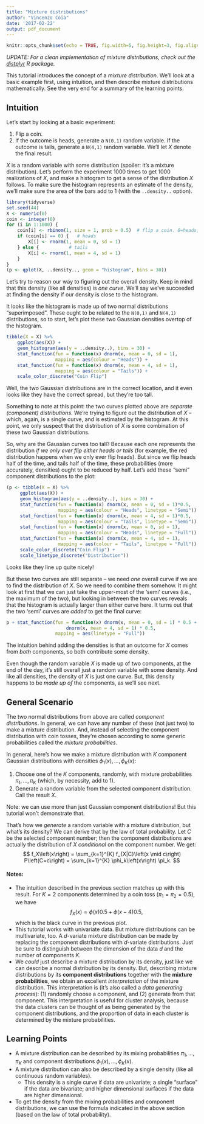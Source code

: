 ```yaml
---
title: "Mixture distributions"
author: "Vincenzo Coia"
date: '2017-02-22'
output: pdf_document
---
```


```r
knitr::opts_chunk$set(echo = TRUE, fig.width=5, fig.height=3, fig.align='center')
```

_UPDATE: For a clean implementation of mixture distributions, check out the [distplyr](https://distplyr.netlify.app) R package._

This tutorial introduces the concept of a _mixture distribution_. We'll look at a basic example first, using intuition, and then describe mixture distributions mathematically. See the very end for a summary of the learning points.

## Intuition

Let's start by looking at a basic experiment:

1. Flip a coin.
2. If the outcome is heads, generate a `N(0,1)` random variable. If the outcome is tails, generate a `N(4,1)` random variable. We'll let $X$ denote the final result. 

$X$ is a random variable with some distribution (spoiler: it's a mixture distribution). Let's perform the experiment 1000 times to get 1000 realizations of $X$, and make a histogram to get a sense of the distribution $X$ follows. To make sure the histogram represents an estimate of the density, we'll make sure the area of the bars add to 1 (with the `..density..` option).

```r
library(tidyverse)
set.seed(44)
X <- numeric(0)
coin <- integer(0)
for (i in 1:1000) {
    coin[i] <- rbinom(1, size = 1, prob = 0.5)  # flip a coin. 0=heads, 1=tails.
    if (coin[i] == 0) {   # heads
        X[i] <- rnorm(1, mean = 0, sd = 1)
    } else {           # tails
        X[i] <- rnorm(1, mean = 4, sd = 1)
    }
}
(p <- qplot(X, ..density.., geom = "histogram", bins = 30))
```

Let's try to reason our way to figuring out the overall density. Keep in mind that this density (like all densities) is _one curve_. We'll say we've succeeded at finding the density if our density is close to the histogram. 

It looks like the histogram is made up of two normal distributions "superimposed". These ought to be related to the `N(0,1)` and `N(4,1)` distributions, so to start, let's plot these two Gaussian densities overtop of the histogram.

```r
tibble(X = X) %>% 
    ggplot(aes(X)) +
    geom_histogram(aes(y = ..density..), bins = 30) +
    stat_function(fun = function(x) dnorm(x, mean = 0, sd = 1), 
                  mapping = aes(colour = "Heads")) +
    stat_function(fun = function(x) dnorm(x, mean = 4, sd = 1), 
                  mapping = aes(colour = "Tails")) +
    scale_color_discrete("Coin Flip")
```

Well, the two Gaussian distributions are in the correct location, and it even looks like they have the correct spread, but they're too tall. 

Something to note at this point: the two curves plotted above are _separate (component) distributions_. We're trying to figure out the distribution of $X$ -- which, again, is a single curve, and is estimated by the histogram. At this point, we only suspect that the distribution of $X$ is some combination of these two Gaussian distributions. 

So, why are the Gaussian curves too tall? Because each one represents the distribution _if we only ever flip either heads or tails_ (for example, the red distribution happens when we only ever flip heads). But since we flip heads half of the time, and tails half of the time, these probabilities (more accurately, densities) ought to be reduced by half. Let's add these "semi" component distributions to the plot:

```r
(p <- tibble(X = X) %>% 
     ggplot(aes(X)) +
     geom_histogram(aes(y = ..density..), bins = 30) +
     stat_function(fun = function(x) dnorm(x, mean = 0, sd = 1)*0.5, 
                   mapping = aes(colour = "Heads", linetype = "Semi")) +
     stat_function(fun = function(x) dnorm(x, mean = 4, sd = 1)*0.5, 
                   mapping = aes(colour = "Tails", linetype = "Semi")) +
     stat_function(fun = function(x) dnorm(x, mean = 0, sd = 1), 
                   mapping = aes(colour = "Heads", linetype = "Full")) +
     stat_function(fun = function(x) dnorm(x, mean = 4, sd = 1), 
                   mapping = aes(colour = "Tails", linetype = "Full")) +
     scale_color_discrete("Coin Flip") +
     scale_linetype_discrete("Distribution"))
```

Looks like they line up quite nicely! 

But these two curves are still separate -- we need _one_ overall curve if we are to find the distribution of $X$. So we need to combine them somehow. It might look at first that we can just take the upper-most of the 'semi' curves (i.e., the maximum of the two), but looking in between the two curves reveals that the histogram is actually larger than either curve here. It turns out that the two 'semi' curves are _added_ to get the final curve:

```r
p + stat_function(fun = function(x) dnorm(x, mean = 0, sd = 1) * 0.5 + 
                      dnorm(x, mean = 4, sd = 1) * 0.5,
                  mapping = aes(linetype = "Full"))
```

The intuition behind adding the densities is that an outcome for $X$ comes from _both_ components, so both contribute some density. 

Even though the random variable $X$ is made up of two components, at the end of the day, it's still overall just a random variable with some density. And like all densities, the density of $X$ is just one curve. But, this density happens to be _made up of_ the components, as we'll see next.

## General Scenario

The two normal distributions from above are called _component distributions_. In general, we can have any number of these (not just two) to make a mixture distribution. And, instead of selecting the component distribution with coin tosses, they're chosen according to some generic probabilities called the _mixture probabilities_. 

In general, here's how we make a mixture distribution with $K$ component Gaussian distributions with densities $\phi_1(x), \ldots, \phi_K(x)$:

1. Choose one of the $K$ components, randomly, with mixture probabilities $\pi_1, \ldots, \pi_K$ (which, by necessity, add to 1).
2. Generate a random variable from the selected component distribution. Call the result $X$.

Note: we can use more than just Gaussian component distributions! But this tutorial won't demonstrate that.

That's how we _generate_ a random variable with a mixture distribution, but what's its density? We can derive that by the law of total probability. Let $C$ be the selected component number; then the component distributions are actually the distribution of $X$ _conditional_ on the component number. We get:
$$ f_X\left(x\right) = \sum_{k=1}^{K} f_{X|C}\left(x \mid c\right) P\left(C=c\right) = \sum_{k=1}^{K} \phi_k\left(x\right) \pi_k. $$

#### Notes:

- The intuition described in the previous section matches up with this result. For $K=2$ components determined by a coin toss $(\pi_1=\pi_2=0.5),$ we have
$$ f_X\left(x\right) = \phi\left(x\right)0.5 + \phi\left(x-4\right)0.5, $$
which is the black curve in the previous plot.
- This tutorial works with univariate data. But mixture distributions can be multivariate, too. A $d$-variate mixture distribution can be made by replacing the component distributions with $d$-variate distributions. Just be sure to distinguish between the dimension of the data $d$ and the number of components $K$.
- We _could_ just describe a mixture distribution by its density, just like we can describe a normal distribution by its density. But, describing mixture distributions by its __component distributions__ together with the __mixture probabilities__, we obtain an excellent _interpretation_ of the mixture distribution. This interpretation is (it's also called a _data generating process_): (1) randomly choose a component, and (2) generate from that component. This interpretation is useful for cluster analysis, because the data clusters can be thought of as being generated by the component distributions, and the proportion of data in each cluster is determined by the mixture probabilities. 

## Learning Points

- A mixture distribution can be described by its mixing probabilities $\pi_1, \ldots, \pi_K$ and component distributions $\phi_1(x), \ldots, \phi_K(x)$.
- A mixture distribution can also be described by a single density (like all continuous random variables).
    - This density is a single curve if data are univariate; a single "surface" if the data are bivariate; and higher dimensional surfaces if the data are higher dimensional.
- To get the density from the mixing probabilities and component distributions, we can use the formula indicated in the above section (based on the law of total probability). 